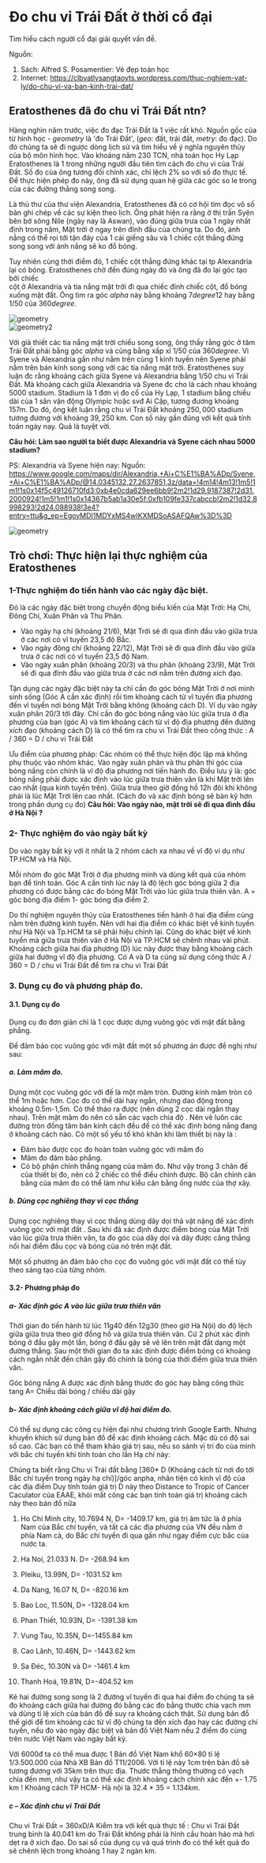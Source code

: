 # Đo chu vi Trái Đất ở thời cổ đại 

Tìm hiểu cách người cổ đại giải quyết 
vấn đề. 

Nguồn: 
1. Sách: Alfred S. Posamentier: Vẻ đẹp toán học
2. Internet:  https://clbvatlysangtaovts.wordpress.com/thuc-nghiem-vat-ly/do-chu-vi-va-ban-kinh-trai-dat/

## Eratosthenes đã đo chu vi Trái Đất ntn?  

Hàng nghìn năm trước, việc đo đạc Trái Đất là 1 việc 
rất khó. Nguồn gốc của từ hình học - *geometry* là 
'đo Trái Đất', (*geo*: đất, trái đất, *metry*: đo đạc). 
Do đó chúng ta sẽ đi ngược dòng lịch sử và tìm hiểu về 
ý nghĩa nguyên thủy của bộ môn hình học. Vào khoảng 
năm 230 TCN, nhà toán học Hy Lạp Eratosthenes là 1 trong 
những người đầu tiên tìm cách đo chu vi của Trái Đất. 
Số đo của ông tương đối chính xác, chỉ lệch 2% so 
với số đo thực tế. Để thực hiện phép đo này, ông
đã sử dụng quan hệ giữa các góc so le trong của các 
đường thẳng song song. 

Là thủ thư của thư viện Alexandria, Eratosthenes 
đã có cơ hội tìm đọc vô số bản ghi chép về các sự 
kiện theo lịch. Ông phát hiện ra rằng ở thị trấn 
Syên bên bờ sông Nile (ngày nay là Aswan), vào đúng 
giữa trưa của 1 ngày nhất định trong năm, Mặt trời 
ở ngay trên đỉnh đầu của chúng ta. Do đó, ánh nắng 
có thể rọi tới tận đáy của 1 cái giếng sâu và 1 chiếc 
cột thẳng đứng song song với ánh nắng sẽ ko đổ bóng. 

Tuy nhiên cùng thời điểm đó, 1 chiếc cột thẳng đứng 
khác tại tp Alexandria lại có bóng. Eratosthenes chờ 
đến đúng ngày đó và ông đã đo lại góc tạo bởi chiếc  
cột ở Alexandria và tia nắng mặt trời đi qua 
chiếc đỉnh chiếc cột, đổ bóng xuống mặt đất. Ông tìm 
ra góc $alpha$ này bằng khoảng $7 degree 12$ hay bằng $1/50$
của $360 degree$. 



<div className='ful-x debug'>
    <Image src={Geometry}
        width={1000} height={800}
     alt='geometry'/> 
</div>
<div className='ful-x debug'>
    <Image src={Geometry2}
        width={1000} height={800}
     alt='geometry2'/> 
</div>

Với giả thiết các tia nắng mặt trời chiếu song song, ông thấy rằng góc 
ở tâm Trái Đất phải bằng góc $alpha$ và cũng bằng 
xấp xỉ $1/50$ của $360degree$. Vì Syene và Alexandria 
gần như nằm trên cùng 1 kinh tuyến nên Syene phải nằm 
trên bán kính song song với các tia nắng mặt trời. 
Eratosthenes suy luận đc rằng khoảng cách giữa Syene 
và Alexandria bằng $1/50$ chu vi Trái Đất. Mà khoảng 
cách giữa Alexandria và Syene đc cho là cách nhau 
khoảng 5000 stadium. Stadium là 1 đơn vị đo cổ của Hy Lạp,
1 stadium bằng chiều dài của 1 sân vận động Olympic 
hoặc svđ Ai Cập, tương đương khoảng 157m. Do đó, ông
kết luận rằng chu vi Trái Đất khoảng $250,000$ stadium 
tương đương với khoảng $39,250$ km. Con số này gần 
đúng với kết quả tính toán ngày nay. Quả là tuyệt vời. 

**Câu hỏi: Làm sao người ta biết được Alexandria và Syene 
cách nhau 5000 stadium?**

PS: Alexandria và Syene hiện nay: 
Nguồn: https://www.google.com/maps/dir/Alexandria,+Ai+C%E1%BA%ADp/Syene,+Ai+C%E1%BA%ADp/@14.0345132,27.2637851,3z/data=!4m14!4m13!1m5!1m1!1s0x14f5c49126710fd3:0xb4e0cda629ee6bb9!2m2!1d29.9187387!2d31.2000924!1m5!1m1!1s0x14367b5ab1a30e5f:0xfb109fe337cabccb!2m2!1d32.8998293!2d24.088938!3e4?entry=ttu&g_ep=EgoyMDI1MDYxMS4wIKXMDSoASAFQAw%3D%3D

<div className='ful-x '>
    <Image src={Map}
        width={1000} height={800}
     alt='geometry'/> 
</div>

## Trò chơi: Thực hiện lại thực nghiệm của Eratosthenes 

### 1-Thực nghiệm đo tiến hành vào các ngày đặc biệt.

Đó là các ngày đặc biệt trong chuyển động biểu kiến của Mặt Trời: Hạ Chí, Đông Chí, Xuân Phân và Thu Phân.
+ Vào ngày hạ chí (khoảng 21/6), Mặt Trời sẽ đi qua đỉnh đầu vào giữa trưa ở các nơi có vĩ tuyến 23,5 độ Bắc.
+ Vào ngày đông chí (khoảng 22/12), Mặt Trời sẽ đi qua đỉnh đầu vào giữa trưa ở các nơi có vĩ tuyến 23,5 độ Nam.
+ Vào ngày xuân phân (khoảng 20/3) và thu phân (khoảng 23/9), Mặt Trời sẽ đi qua đỉnh đầu vào giữa trưa ở các nơi nằm trên đường xích đạo.

Tận dụng các ngày đặc biệt này ta chỉ cần đo góc bóng Mặt Trời ở nơi mình sinh sống (Góc A cần xác định) rồi tìm khoảng cách từ vĩ tuyến địa phương đến vĩ tuyến nơi bóng Mặt Trời bằng không (khoảng cách D).
Ví dụ vào ngày xuân phân 20/3 tới đây. Chỉ cần đo góc bóng nắng vào lúc giữa trưa ở địa phương của bạn (góc A) và tìm khoảng cách từ vĩ độ địa phương đến đường xích đạo (khoảng cách D) là có thể tìm ra chu vi Trái Đất theo công thức :
A / 360 = D / chu vi Trái Đất

Ưu điểm của phương pháp: Các nhóm có thể thực hiện độc lập mà không phụ thuộc vào nhóm khác. Vào ngày xuân phân và thu phân thì góc của bóng nắng còn chính là vĩ độ địa phương nơi tiến hành đo.
Điều lưu ý là: góc bóng nắng phải được xác định vào lúc giữa trưa thiên văn là khi Mặt trời lên cao nhất (qua kinh tuyến trên). Giữa trưa theo giờ đồng hồ 12h đôi khi không phải là lúc Mặt Trời lên cao nhất.
(Cách đo và xác định bóng sẽ bàn kỹ hơn trong phần dụng cụ đo)
**Câu hỏi: Vào ngày nào, mặt trời sẽ đi qua đỉnh đầu ở Hà Nội ?** 
### 2- Thực nghiệm đo vào ngày bất kỳ

Do vào ngày bất kỳ với ít nhất là 2 nhóm cách xa nhau về vĩ độ ví dụ như TP.HCM và Hà Nội.

Mỗi nhóm đo góc Mặt Trời ở địa phương mình và dùng kết quả của nhóm bạn để tính toán.
Góc A cần tính lúc này là độ lệch góc bóng giữa 2 địa phương có được bằng các đo bóng Mặt Trời vào lúc giữa trưa thiên văn.
A = góc bóng địa điểm 1- góc bóng địa điểm 2.

Do thí nghiệm nguyên thủy của Eratosthenes tiến hành ở hai địa điểm cùng nằm trên đường kinh tuyến. Nên với hai địa điểm có khác biệt về kinh tuyến như Hà Nội và Tp.HCM ta sẽ phải hiệu chỉnh lại. Cũng do khác biệt về kinh tuyến mà giữa trưa thiên văn ở Hà Nội và TP.HCM sẽ chênh nhau vài phút.
Khoảng cách giữa hai địa phương (D) lúc này được thay bằng khoảng cách giữa hai đường vĩ độ địa phương.
Có A và D ta cũng sử dụng công thức A / 360 = D / chu vi Trái Đất để tìm ra chu vi Trái Đất

### 3. Dụng cụ đo và phương pháp đo.
#### 3.1.  Dụng cụ đo

Dụng cụ đo đơn giản chỉ là 1 cọc được dựng vuông góc với mặt đất bằng phẳng.

Để đảm bảo cọc vuông góc với mặt đất một số phương án được đề nghị như sau:

##### a. Làm mâm đo.

Dựng một cọc vuông góc với đế là một mâm tròn. Đường kính mâm tròn có thể 1m hoặc hơn. Cọc đo có thể dài hay ngắn, nhưng dao động trong khoảng 0.5m-1,5m. Có thể tháo ra được (nên dùng 2 cọc dài ngắn thay nhau). Trên mặt mâm đo nên có sẵn các vạch chia độ . Nên vẽ luôn các đường tròn đồng tâm bán kính cách đều để có thể xác định bóng nắng đang ở khoảng cách nào.
Có một số yếu tố khó khăn khi làm thiết bị này là :
+ Đảm bảo được cọc đo hoàn toàn vuông góc với mâm đo
+ Mâm đo đảm bảo phẳng.
+ Có bộ phận chỉnh thẳng ngang của mâm đo. Như vậy trong 3 chân đế của thiết bị đo, nên có 2 chiếc có thể điều chỉnh được. Bộ cân chỉnh cân bằng của mâm đo có thể làm như kiểu cân bằng ống nước của thợ xây.

##### b. Dùng cọc nghiêng thay vì cọc thẳng

Dựng cọc nghiêng thay vì cọc thẳng dùng dây dọi thả vật nặng để xác định vuông góc với mặt đất . Sau khi đã xác định được điểm bóng của Mặt Trời vào lúc giữa trưa thiên văn, ta đo góc của dây dọi và dây được căng thẳng nối hai điểm đầu cọc và bóng của nó trên mặt đất.

Một số phương án đảm bảo cho cọc đo vuông góc với mặt đất có thể tùy theo sáng tạo của từng nhóm.

#### 3.2- Phương pháp đo

##### a- Xác định góc A vào lúc giữa trưa thiên văn

Thời gian đo tiến hành từ lúc 11g40 đến 12g30 (theo giờ Hà Nội) do độ lệch giữa giữa trưa theo giờ đồng hồ và giữa trưa thiên văn.
Cứ 2 phút xác định bóng ở đầu gậy một lần, bóng ở đầu gậy sẽ vẽ lên trên mặt đất dạng một đường thẳng. Sau một thời gian đo ta xác định được điểm bóng có khoảng cách ngắn nhất đến chân gậy đó chính là bóng của thời điểm giữa trưa thiên văn.

Góc bóng nắng A được xác định bằng thước đo góc hay bằng công thức tang A= Chiều dài bóng / chiều dài gậy

##### b- Xác định khoảng cách giữa vĩ độ hai điểm đo.

Có thể sự dụng các công cụ hiện đại như chương trình Google Earth.
Nhưng khuyến khích sử dụng bản đồ để xác định khoảng cách. Mặc dù có độ sai số cao.
Các bạn có thể tham khảo giá trị sau, nếu so sánh vị trí đo của mình với bắc chí tuyến khi tính toán cho lần Hạ chí này:

Chúng ta biết rằng Chu vi Trái đất bằng [360* D (Khoảng cách từ nơi đo tới Bắc chí tuyến trong ngày hạ chí)]/góc anpha, nhân tiện có kinh vĩ độ của các địa điểm Duy tính toán giá trị D này theo Distance to Tropic of Cancer Caculator của EAAE, khỏi mất công các bạn tính toán giá trị khoảng cách này theo bản đồ nữa

1. Ho Chi Minh city, 10.7694 N, D= -1409.17 km, giá trị âm tức là ở phía Nam của Bắc chí tuyến, và tất cả các địa phương của VN đều nằm ở phía Nam cả, do Bắc chí tuyến đi qua gần như ngay điểm cực bắc của nước ta.


2. Ha Noi, 21.033 N. D= -268.94 km
3. Pleiku, 13.99N, D= -1031.52 km
4. Da Nang, 16.07 N, D= -820.16 km
5. Bao Loc, 11.50N, D= -1328.04 km
6. Phan Thiết, 10.93N, D= -1391.38 km
7. Vung Tau, 10.35N, D=-1455.84 km
8. Cao Lãnh, 10.46N, D= -1443.62 km
9. Sa Đéc, 10.30N và D= -1461.4 km
10. Thanh Hoá, 19.81N, D=-404.52 km

Kẻ hai đường song song là 2 đường vĩ tuyến đi qua hai điểm đo chúng ta sẽ đo khoảng cách giữa hai đường đó bằng các đo bằng thước chia vạch mm và dùng tỉ lệ xích của bản đồ để suy ra khoảng cách thật. Sử dụng bản đồ thế giới để tìm khoảng các từ vĩ độ chúng ta đến xích đạo hay các đường chí tuyến, nếu đo vào ngày đặc biệt và bản đồ Việt Nam nếu 2 điểm đo cùng trên nước Việt Nam vào ngày bất kỳ.

Với 6000đ ta có thể mua được 1 Bản đồ Việt Nam khổ 60×80 tỉ lệ 1/3.500.000 của Nhà XB Bản đồ T11/2006. Với tỉ lệ này 1cm trên bản đồ sẽ tương đương với 35km trên thực địa. Thước thẳng thông thường có vạch chia đến mm, như vậy ta có thể xác định khoảng cách chính xác đến +- 1.75 km ! Khoảng cách TP HCM- Hà nội là 32.4 * 35 = 1.134km.

##### c – Xác định chu vi Trái Đất
Chu vi Trái Đất = 360xD/A
Kiểm tra với kết quà thực tế : Chu vi Trái Đất trung bình là 40.041 km do Trái Đất không phải là hình cầu hoàn hảo mà hơi dẹt ra ở xích đạo.
Do sai số của dụng cụ và quá trình đo có thể kết quả đo sẽ chênh lệch trong khoảng 1 hay 2 ngàn km.





